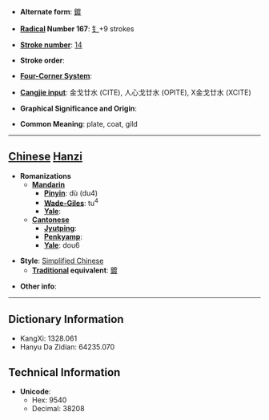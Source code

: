 * '''Alternate form''': [[鍍]]

* '''[[Wiktionary:Chinese radical index| Radical]] Number 167''': [[Wiktionary:Chinese radical index 钅|钅]]+9 strokes

* '''[[Wiktionary:Chinese total strokes index|Stroke number]]''': [[Wiktionary:Chinese total strokes index 14|14]]

* '''Stroke order''': 

* '''[[Wiktionary:Chinese four corner index|Four-Corner System]]''': 

* '''[[Wiktionary:Chinese Cangjie index|Cangjie input]]''': 金戈廿水 (CITE), 人心戈廿水 (OPITE), X金戈廿水 (XCITE)

* '''Graphical Significance and Origin''': 

* '''Common Meaning''': plate, coat, gild

----

== [[Chinese]] [[Hanzi]] ==

* '''Romanizations'''
** '''[[Mandarin]]'''
*** '''[[Pinyin]]''': dù (du4)
*** '''[[Wade-Giles]]''': tu<sup>4</sup>
*** '''[[Yale]]''': 
** '''[[Cantonese]]'''
*** '''[[Jyutping]]''':
*** '''[[Penkyamp]]''': 
*** '''[[Yale]]''': dou6

* '''Style''': [[Simplified Chinese]] 
** '''[[Traditional Chinese|Traditional]] equivalent''': [[鍍]]

* '''Other info''': 

----

== Dictionary Information ==

* KangXi: 1328.061
* Hanyu Da Zidian: 64235.070

== Technical Information ==

* '''Unicode''':
** Hex: 9540
** Decimal: 38208